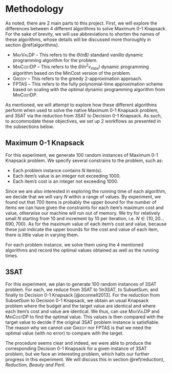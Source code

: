 
# Methodology {#methodology}
As noted, there are 2 main parts to this project. First, we will explore the differences between 4 different algorithms to solve Maximum 0-1 Knapsack. For the sake of brevity, we will use abbreviations to shorten the names of these algorithms, whose details will be discussed more thoroughly in section \@ref(algorithms).

* <span style="font-variant:small-caps;">MaxValDP</span> -- This refers to the *$\Theta(nB)$* standard _vanilla_ dynamic programming algorithm for the problem.
* <span style="font-variant:small-caps;">MinCostDP</span> -- This refers to the *$\Theta(n^2v_{max})$* dynamic programming algorithm based on the MinCost version of the problem.
* <span style="font-variant:small-caps;">Greedy</span> -- This refers to the greedy 2-approximation approach.
* <span style="font-variant:small-caps;">FPTAS</span> -- This refers to the fully polynomial-time approximation scheme based on scaling with the optimal dynamic programming algorithm from <span style="font-variant:small-caps;">MinCostDP</span>.  

As mentioned, we will attempt to explore how these different algorithms perform when used to solve the native Maximum 0-1 Knapsack problem, and 3SAT via the reduction from 3SAT to Decision 0-1 Knapsack. As such, to accommodate these objectives, we set up 2 workflows as presented in the subsections below.

## Maximum 0-1 Knapsack

For this experiment, we generate 100 random instances of Maximum 0-1 Knapsack problem. We specify several constrains to the problem, such as:

* Each problem instance contains $N$ item(s).
* Each item's value is an integer not exceeding 1000.
* Each item's cost is an integer not exceeding 1000.

Since we are also interested in exploring the running time of each algorithm, we decide that we will vary $N$ within a range of values. By experiment, we found out that 700 items is probably the upper bound for the number of items we can have given the constraints for each item's maximum cost and value, otherwise our machine will run out of memory. We try for relatively small $N$ starting from 10 and increment by 10 per iteration, i.e. $N \in \{10, 20 \ldots 690, 700\}$. As for the maximum value of each item's cost and value, because these just indicate the upper bounds for the cost and value of each item, there is little value in varying them.

For each problem instance, we solve them using the 4 mentioned algorithms and record the optimal values obtained as well as the running times.

## 3SAT

For this experiment, we plan to generate 100 random instances of 3SAT problem. For each, we reduce from 3SAT to 1in3SAT, to SubsetSum, and finally to Decision 0-1 Knapsack [@oconnell2013]. For the reduction from SubsetSum to Decision 0-1 Knapsack, we obtain an usual Knapsack problem where the budget and the target value are identical and where each item's cost and value are identical. We thus, can use <span style="font-variant:small-caps;">MaxValDP</span> and <span style="font-variant:small-caps;">MinCostDP</span> to find the optimal value. This values is then compared with the target value to decide if the original 3SAT problem instance is satisfiable. The reason why we cannot use <span style="font-variant:small-caps;">Greedy</span> nor <span style="font-variant:small-caps;">FPTAS</span> is that we need the optimal value (with no error) to compare with the target.

The procedure seems clear and indeed, we were able to produce the corresponding Decision 0-1 Knapsack for a given instance of 3SAT problem, but we face an interesting problem, which halts our further progress in this experiment. We will discuss this in section \@ref(reduction), _Reduction, Beauty and Peril_.